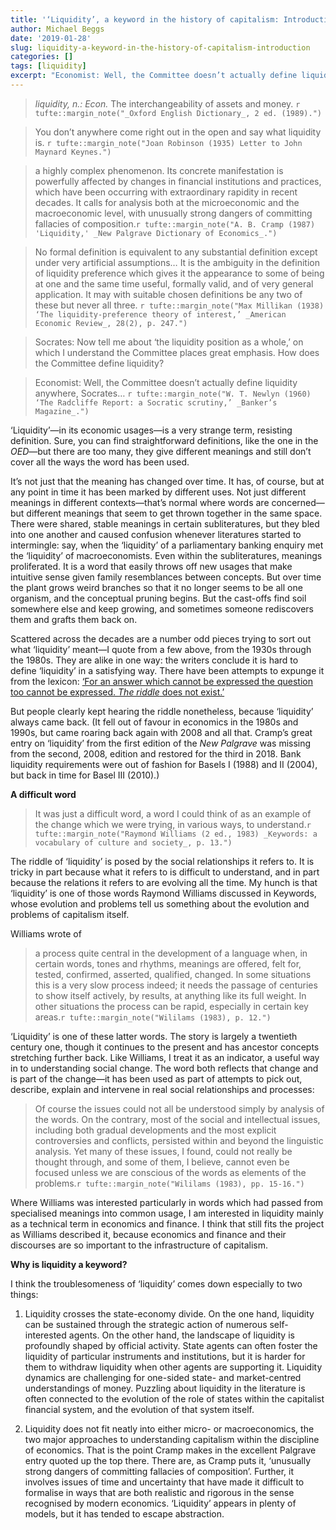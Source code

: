 ```yaml
---
title: '‘Liquidity’, a keyword in the history of capitalism: Introduction'
author: Michael Beggs
date: '2019-01-28'
slug: liquidity-a-keyword-in-the-history-of-capitalism-introduction
categories: []
tags: [liquidity]
excerpt: "Economist: Well, the Committee doesn’t actually define liquidity anywhere, Socrates…"
---
```

>_liquidity, n.: Econ._ The interchangeability of assets and money. `r tufte::margin_note("_Oxford English Dictionary_, 2 ed. (1989).")`

>You don’t anywhere come right out in the open and say what liquidity is. `r tufte::margin_note("Joan Robinson (1935) Letter to John Maynard Keynes.")`

>a highly complex phenomenon. Its concrete manifestation is powerfully affected by changes in financial institutions and practices, which have been occurring with extraordinary rapidity in recent decades. It calls for analysis both at the microeconomic and the macroeconomic level, with unusually strong dangers of committing fallacies of composition.`r tufte::margin_note("A. B. Cramp (1987) 'Liquidity,' _New Palgrave Dictionary of Economics_.")`

>No formal definition is equivalent to any substantial definition except under very artificial assumptions… It is the ambiguity in the definition of liquidity preference which gives it the appearance to some of being at one and the same time useful, formally valid, and of very general application. It may with suitable chosen definitions be any two of these but never all three. `r tufte::margin_note("Max Millikan (1938) ‘The liquidity-preference theory of interest,’ _American Economic Review_, 28(2), p. 247.")`

>Socrates: Now tell me about ‘the liquidity position as a whole,’ on which I understand the Committee places great emphasis. How does the Committee define liquidity?

>Economist: Well, the Committee doesn’t actually define liquidity anywhere, Socrates… `r tufte::margin_note("W. T. Newlyn (1960) ‘The Radcliffe Report: a Socratic scrutiny,’ _Banker’s Magazine_.")`

‘Liquidity’—in its economic usages—is a very strange term, resisting definition. Sure, you can find  straightforward definitions, like the one in the _OED_—but there are too many, they give different meanings and still don’t cover all the ways the word has been used.

It’s not just that the meaning has changed over time. It has, of course, but at any point in time it has been marked by different uses. Not just different meanings in different contexts—that’s normal where words are concerned—but different meanings that seem to get thrown together in the same space. There were shared, stable meanings in certain subliteratures, but they bled into one another and caused confusion whenever literatures started to intermingle: say, when the ‘liquidity’ of a parliamentary banking enquiry met the ‘liquidity’ of macroeconomists. Even within the subliteratures, meanings proliferated. It is a word that easily throws off new usages that make intuitive sense given family resemblances between concepts. But over time the plant grows weird branches so that it no longer seems to be all one organism, and the conceptual pruning begins. But the cast-offs find soil somewhere else and keep growing, and sometimes someone rediscovers them and grafts them back on.

Scattered across the decades are a number odd pieces trying to sort out what ‘liquidity’ meant—I quote from a few above, from the 1930s through the 1980s. They are alike in one way: the writers conclude it is hard to define ‘liquidity’ in a satisfying way. There have been attempts to expunge it from the lexicon: [‘For an answer which cannot be expressed the question too cannot be expressed. _The riddle_ does not exist.’](http://www.bazzocchi.net/wittgenstein/tractatus/eng/index.htm)

But people clearly kept hearing the riddle nonetheless, because ‘liquidity’ always came back. (It fell out of favour in economics in the 1980s and 1990s, but came roaring back again with 2008 and all that. Cramp’s great entry on ‘liquidity’ from the first edition of the _New Palgrave_ was missing from the second, 2008, edition and restored for the third in 2018. Bank liquidity requirements were out of fashion for Basels I (1988) and II (2004), but back in time for Basel III (2010).)

**A difficult word**

>It was just a difficult word, a word I could think of as an example of the change which we were trying, in various ways, to understand.`r tufte::margin_note("Raymond Williams (2 ed., 1983) _Keywords: a vocabulary of culture and society_, p. 13.")`


The riddle of ‘liquidity’ is posed by the social relationships it refers to. It is tricky in part because what it refers to is difficult to understand, and in part because the relations it refers to are evolving all the time. My hunch is that ‘liquidity’ is one of those words Raymond Williams discussed in Keywords, whose evolution and problems tell us something about the evolution and problems of capitalism itself.

Williams wrote of

>a process quite central in the development of a language when, in certain words, tones and rhythms, meanings are offered, felt for, tested, confirmed, asserted, qualified, changed. In some situations this is a very slow process indeed; it needs the passage of centuries to show itself actively, by results, at anything like its full weight. In other situations the process can be rapid, especially in certain key areas.`r tufte::margin_note("Wililams (1983), p. 12.")`

‘Liquidity’ is one of these latter words. The story is largely a twentieth century one, though it continues to the present and has ancestor concepts stretching further back. Like Williams, I treat it as an indicator, a useful way in to understanding social change. The word both reflects that change and is part of the change—it has been used as part of attempts to pick out, describe, explain and intervene in real social relationships and processes:

>Of course the issues could not all be understood simply by analysis of the words. On the contrary, most of the social and intellectual issues, including both gradual developments and the most explicit controversies and conflicts, persisted within and beyond the linguistic analysis. Yet many of these issues, I found, could not really be thought through, and some of them, I believe, cannot even be focused unless we are conscious of the words as elements of the problems.`r tufte::margin_note("Wililams (1983), pp. 15-16.")`

Where Williams was interested particularly in words which had passed from specialised meanings into common usage, I am interested in liquidity mainly as a technical term in economics and finance. I think that still fits the project as Williams described it, because economics and finance and their discourses are so important to the infrastructure of capitalism.

**Why is liquidity a keyword?**

I think the troublesomeness of ‘liquidity’ comes down especially to two things:

1. Liquidity crosses the state-economy divide. On the one hand, liquidity can be sustained through the strategic action of numerous self-interested agents. On the other hand, the landscape of liquidity is profoundly shaped by official activity. State agents can often foster the liquidity of particular instruments and institutions, but it is harder for them to withdraw liquidity when other agents are supporting it. Liquidity dynamics are challenging for one-sided state- and market-centred understandings of money. Puzzling about liquidity in the literature is often connected to the evolution of the role of states within the capitalist financial system, and the evolution of that system itself.

2. Liquidity does not fit neatly into either micro- or macroeconomics, the two major approaches to understanding capitalism within the discipline of economics. That is the point Cramp makes in the excellent Palgrave entry quoted up the top there. There are, as Cramp puts it, ‘unusually strong dangers of committing fallacies of composition’. Further, it involves issues of time and uncertainty that have made it difficult to formalise in ways that are both realistic and rigorous in the sense recognised by modern economics. ‘Liquidity’ appears in plenty of models, but it has tended to escape abstraction.